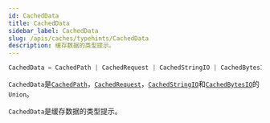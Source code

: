 ```yaml
---
id: CachedData
title: CachedData
sidebar_label: CachedData
slug: /apis/caches/typehints/CachedData
description: 缓存数据的类型提示。
---
```



<APITopBar type="type" source="caches.typehints.CachedData" />

```python
CachedData = CachedPath | CachedRequest | CachedStringIO | CachedBytesIO
```

`CachedData`是[`CachedPath`](./CachedPath.mdx)，[`CachedRequest`](./CachedRequest.mdx)，[`CachedStringIO`](./CachedStringIO.mdx)和[`CachedBytesIO`](./CachedBytesIO.mdx)的`Union`。

`CachedData`是缓存数据的类型提示。
